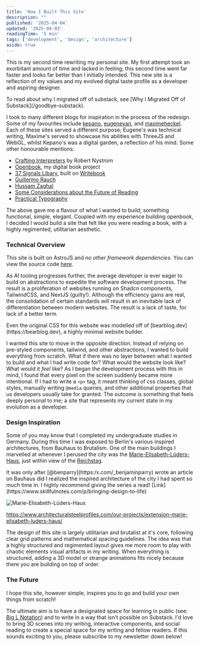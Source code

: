 ```yaml
---
title: 'How I Built This Site'
description: ""
published: '2025-04-04'
updated: '2025-04-03'
readingTime: '5 min'
tags: ['development', 'design', 'architecture']
aside: true
---
```



This is my second time rewriting my personal site. My first attempt took an exorbitant amount of time and lacked in feeling; this second time went far faster and looks far better than I initially intended.  This new site is a reflection of my values and my evolved digital taste profile as a developer and aspiring designer.

<Aside>
To read about why I migrated off of substack, see [Why I Migrated Off of Substack](/goodbye-substack).
</Aside>

I took to many different blogs for inspiration in the process of the redesign. Some of my favourites include [kepano](https://stephango.com/), [eugeneyan](https://eugeneyan.com/), and [maximeheckel](https://maximeheckel.com/). Each of these sites served a different purpose; Eugene's was technical writing, Maxime's served to showcase his abilities with ThreeJS and WebGL, whilst Kepano's was a digital garden, a reflection of his mind. Some other honourable mentions:

- [Crafting Interpreters](https://craftinginterpreters.com/introduction.html) by Robert Nystrom
- [Openbook](https://openbook.so), my digital book project
- [37 Signals Libary](https://books.37signals.com/), built on [Writebook](https://once.com/writebook)
- [Guillermo Rauch](https://rauchg.com)
- [Hussam Zaghal](https://hussam.fyi)
- [Some Considerations about the Future of Reading](https://www.digitalstudies.org/article/id/7222/#BarthesEntretien1995)
- [Practical Typography](https://practicaltypography.com/)

The above gave me a flavour of what I wanted to build; something functional, simple, elegant. Coupled with my experience building openbook, I decided I would build a site that felt like you were reading a book, with a highly regimented, utilitarian aesthetic.

### Technical Overview

This site is built on AstroJS and *no other framework dependencies*. You can view the source code [here](https://github.com/appcabinet/marcelo.app).

As AI tooling progresses further, the average developer is ever eager to build on abstractions to expedite the software development process. The result is a proliferation of websites running on Shadcn components, TailwindCSS, and NextJS (guilty!). Although the efficiency gains are real, the consolidation of certain standards will result in an inevitable lack of differentiation between modern websites. The result is a lack of taste, for lack of a better term.

<Aside>
Even the original CSS for this website was modelled off of [bearblog.dev](https://bearblog.dev), a highly minimal website builder.
</Aside>

I wanted this site to move in the opposite direction. Instead of relying on pre-styled components, tailwind, and other abstractions, I wanted to build everything from scratch. What if there was no layer between what I wanted to build and what I had write code for? What would the website look like? What would it *feel* like? As I began the development process with this in mind, I found that every pixel on the screen suddenly became more intentional. If I had to write a `<p>` tag, it meant thinking of css classes, global styles, manually writing `@media` queries, and other additional properties that us developers usually take for granted. The outcome is something that feels deeply personal to me; a site that represents my current state in my evolution as a developer.

### Design Inspiration

Some of you may know that I completed my undergraduate studies in Germany. During this time I was exposed to Berlin's various inspired architectures, from Bauhaus to Brutalism. One of the main buildings I marvelled at whenever I perused the city was the [Marie-Elisabeth-Lüders-Haus](https://www.visitberlin.de/en/marie-elisabeth-luders-house), just within view of the [Reichstag](https://en.wikipedia.org/wiki/Reichstag_(Nazi_Germany)).

<Aside>
It was only after [@benparry](https:/x.com/_benjaminparry) wrote an article on Bauhaus did I realized the inspired architecture of the city I had spent so much time in. I highly recommend giving the series a read! [Link](https://www.skillfulnotes.com/p/bringing-design-to-life)
</Aside>

![Marie-Elisabeth-Lüders-Haus](/src/assets/readme/marie-elisabeth-luders-haus.jpg)

https://www.architecturalsteelprofiles.com/our-projects/extension-marie-elisabeth-luders-haus/

The design of this site is largely utilitarian and brutalist at it's core, following clear grid patterns and mathematical spacing guidelines. The idea was that a highly structured and regimented layout gives me more room to play with chaotic elements visual artifacts in my writing. When everything is structured, adding a 3D model or strange animations fits nicely because there you are building on top of order.

### The Future

<Aside translateY={20}>
I hope this site, however simple, inspires you to go and build your own things from scratch!
</Aside>

The ultimate aim is to have a designated space for learning in public (see: [Big L Notation](https://www.swyx.io/big-l-notation)) and to write in a way that isn't possible on Substack. I'd love to bring 3D scenes into my writing, interactive components, and social reading to create a special space for my writing and fellow readers. If this sounds exciting to you, please subscribe to my newsletter down below!

